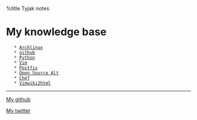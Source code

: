 %title Tyjak notes



= My knowledge base =

	* [[Archlinux]]
	* [[github]]
	* [[Python]]
	* [[Vim]]
	* [[Postfix]]
	* [[Open Source Alt]]
	* [[Chef]]
	* [[Vimwiki2html]]
 
----

<i class="fa fa-github"></i> [[http://www.github.com/tyjak|My github]]

<i class="fa fa-twitter"></i> [[http://www.twitter.com/tyjak|My twitter]]

 {{http://vimwiki.googlecode.com/hg/images/vimwiki_logo.png|Vimwiki|class="center-block"}}
 
